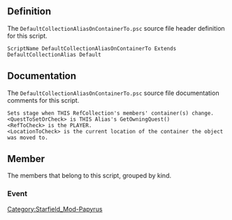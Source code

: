 {{Script_Object_Summary
| title = DefaultCollectionAliasOnContainerTo
| name = [[SFM:Script-DefaultCollectionAliasOnContainerTo|DefaultCollectionAliasOnContainerTo]]
| extends = [[SFM:Script-DefaultCollectionAlias|DefaultCollectionAlias]] → [[SFM:Script-DefaultCollectionAliasParent|DefaultCollectionAliasParent]] → [[SFM:Script-RefCollectionAlias|RefCollectionAlias]] → [[SFM:Script-Alias|Alias]] → [[SFM:Script-ScriptObject|ScriptObject]]
| flags = Default
}}


== Definition ==
The <code>DefaultCollectionAliasOnContainerTo.psc</code> source file header definition for this script.

<source lang="papyrus">
ScriptName DefaultCollectionAliasOnContainerTo Extends DefaultCollectionAlias Default
</source>


== Documentation ==
The <code>DefaultCollectionAliasOnContainerTo.psc</code> source file documentation comments for this script.

<source>
Sets stage when THIS RefCollection's members' container(s) change.
<QuestToSetOrCheck> is THIS Alias's GetOwningQuest()
<RefToCheck> is the PLAYER.
<LocationToCheck> is the current location of the container the object was moved to.
</source>


== Member ==
The members that belong to this script, grouped by kind.

=== Event ===
{{Script_Object_Member_Summary
| title = OnContainerChanged
| script = [[SFM:Script-DefaultCollectionAliasOnContainerTo|DefaultCollectionAliasOnContainerTo]]
| name = [[SFM:Script-DefaultCollectionAliasOnContainerTo/OnContainerChanged|OnContainerChanged]]
| kind = Event
| parameters = ObjectReference akSenderRef, ObjectReference akNewContainer, ObjectReference akOldContainer
}}


[[Category:Starfield_Mod-Papyrus]]
